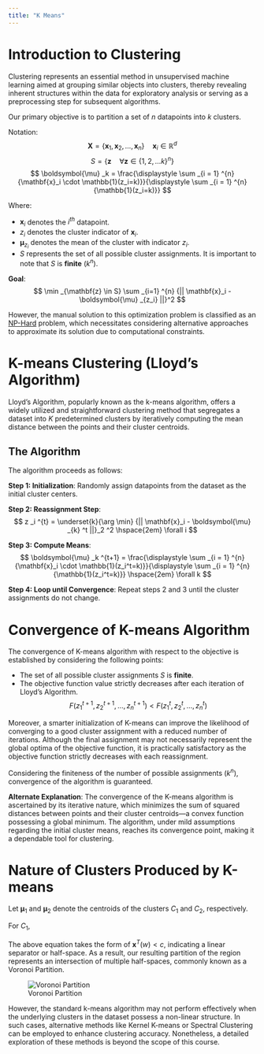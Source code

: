 ```yaml
---
title: "K Means"
---
```


# Introduction to Clustering

Clustering represents an essential method in unsupervised machine learning aimed at grouping similar objects into clusters, thereby revealing inherent structures within the data for exploratory analysis or serving as a preprocessing step for subsequent algorithms.

Our primary objective is to partition a set of $n$ datapoints into $k$ clusters.

Notation:
$$
\mathbf{X}=\{\mathbf{x}_1, \mathbf{x}_2, \dots, \mathbf{x}_n \} \quad \mathbf{x}_i \in \mathbb{R}^d 
$$
$$
S = \{\mathbf{z} \quad \forall \mathbf{z} \in \{1, 2, \ldots k\}^n \}
$$
$$
\boldsymbol{\mu} _k = \frac{\displaystyle \sum _{i = 1} ^{n} {\mathbf{x}_i \cdot \mathbb{1}(z_i=k)}}{\displaystyle \sum _{i = 1} ^{n} {\mathbb{1}(z_i=k)}}
$$

Where:

- $\mathbf{x}_i$ denotes the $i^{th}$ datapoint.
- $z_i$ denotes the cluster indicator of $\mathbf{x}_i$.
- $\boldsymbol{\mu}_{z_i}$ denotes the mean of the cluster with indicator $z_i$.
- $S$ represents the set of all possible cluster assignments. It is important to note that $S$ is **finite** ($k^n$).

**Goal**:
$$
\min _{\mathbf{z} \in S} \sum _{i=1} ^{n} {|| \mathbf{x}_i - \boldsymbol{\mu} _{z_i} ||}^2
$$

However, the manual solution to this optimization problem is classified as an [NP-Hard](https://en.wikipedia.org/wiki/NP-hardness) problem, which necessitates considering alternative approaches to approximate its solution due to computational constraints.

# K-means Clustering (Lloyd's Algorithm)

Lloyd's Algorithm, popularly known as the k-means algorithm, offers a widely utilized and straightforward clustering method that segregates a dataset into $K$ predetermined clusters by iteratively computing the mean distance between the points and their cluster centroids.

## The Algorithm

The algorithm proceeds as follows:

**Step 1: Initialization**: Randomly assign datapoints from the dataset as the initial cluster centers.

**Step 2: Reassignment Step**:
$$
z _i ^{t} = \underset{k}{\arg \min} {|| \mathbf{x}_i - \boldsymbol{\mu} _{k} ^t ||}_2 ^2 \hspace{2em} \forall i
$$

**Step 3: Compute Means**:
$$
\boldsymbol{\mu} _k ^{t+1} = \frac{\displaystyle \sum _{i = 1} ^{n} {\mathbf{x}_i \cdot \mathbb{1}(z_i^t=k)}}{\displaystyle \sum _{i = 1} ^{n} {\mathbb{1}(z_i^t=k)}} \hspace{2em} \forall k
$$

**Step 4: Loop until Convergence**:
Repeat steps 2 and 3 until the cluster assignments do not change.

# Convergence of K-means Algorithm

The convergence of K-means algorithm with respect to the objective is established by considering the following points:

- The set of all possible cluster assignments $S$ is **finite**.
- The objective function value strictly decreases after each iteration of Lloyd's Algorithm.
$$
F(z_1^{t+1}, z_2^{t+1}, \ldots, z_n^{t+1}) < F(z_1^{t}, z_2^{t}, \ldots, z_n^{t})
$$

Moreover, a smarter initialization of K-means can improve the likelihood of converging to a good cluster assignment with a reduced number of iterations. Although the final assignment may not necessarily represent the global optima of the objective function, it is practically satisfactory as the objective function strictly decreases with each reassignment.

Considering the finiteness of the number of possible assignments ($k^n$), convergence of the algorithm is guaranteed.

**Alternate Explanation**: The convergence of the K-means algorithm is ascertained by its iterative nature, which minimizes the sum of squared distances between points and their cluster centroids—a convex function possessing a global minimum. The algorithm, under mild assumptions regarding the initial cluster means, reaches its convergence point, making it a dependable tool for clustering.

# Nature of Clusters Produced by K-means

Let $\boldsymbol{\mu}_1$ and $\boldsymbol{\mu}_2$ denote the centroids of the clusters $C_1$ and $C_2$, respectively.

For $C_1$,
\begin{align*}
    {|| \mathbf{x} - \boldsymbol{\mu} _{1} ||}^2 &\le {|| \mathbf{x} - \boldsymbol{\mu} _{2} ||}^2 \\
    \therefore \mathbf{x}^T(\boldsymbol{\mu} _2 - \boldsymbol{\mu} _1) &\le \frac{||\boldsymbol{\mu} _2||^2 - ||\boldsymbol{\mu} _1||^2}{2} \hspace{2em} \forall \mathbf{x}
\end{align*}

The above equation takes the form of $\mathbf{x}^T(w)<c$, indicating a linear separator or half-space. As a result, our resulting partition of the region represents an intersection of multiple half-spaces, commonly known as a Voronoi Partition.

![Voronoi Partition](../images/clustering.png)

However, the standard k-means algorithm may not perform effectively when the underlying clusters in the dataset possess a non-linear structure. In such cases, alternative methods like Kernel K-means or Spectral Clustering can be employed to enhance clustering accuracy. Nonetheless, a detailed exploration of these methods is beyond the scope of this course.

